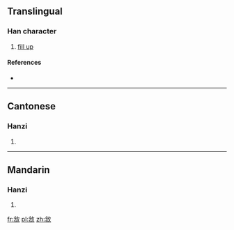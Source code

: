 ==Translingual==

===Han character===
{{Han char|rn=66|rad=攴|as=08|sn=12|four=88340|canj=OPOK|ids=⿰念攵}}

# [[fill up]]

====References====
* {{Han ref|kx=0472.100|dkj=13244|hdz=21467.100|uh=655C|ud=25948|bh=D976|bd=55670}}

----

==Cantonese==

===Hanzi===
{{yue-hanzi|jyut=[[nip6]]|y=nip6}}

# {{defn|lang=yue|sort=攴08}}

----

==Mandarin==

===Hanzi===
{{cmn-hanzi|pin=[[niè]] ([[nie4]])|wg=nieh<sup>4</sup>}}

# {{defn|lang=cmn|sort=攴08}}

[[fr:敜]]
[[pl:敜]]
[[zh:敜]]